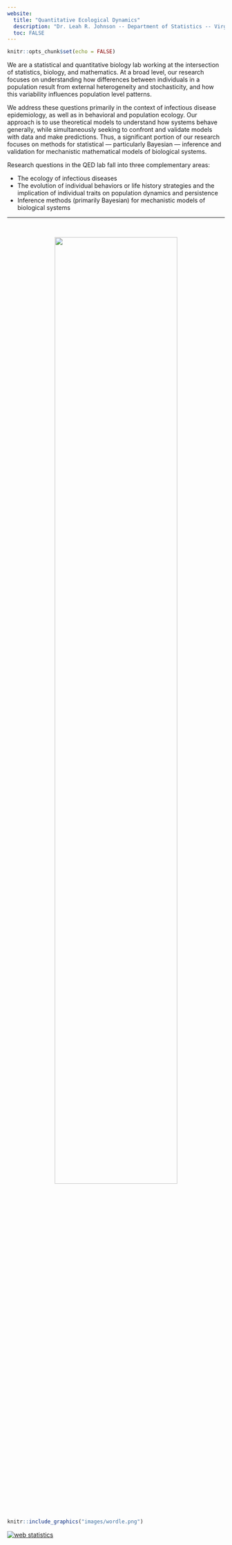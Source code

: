 ```yaml
---
website:
  title: "Quantitative Ecological Dynamics"
  description: "Dr. Leah R. Johnson -- Department of Statistics -- Virginia Tech"
  toc: FALSE
---
```


```r
knitr::opts_chunk$set(echo = FALSE)

```

We are a statistical and quantitative biology lab working at the intersection of statistics, biology, and mathematics. At a broad level, our research focuses on understanding how differences between individuals in a population result from external heterogeneity and stochasticity, and how this variability influences population level patterns.

We address these questions primarily in the context of infectious disease epidemiology, as well as in behavioral and population ecology. Our approach is to use theoretical models to understand how systems behave generally, while simultaneously seeking to confront and validate models with data and make predictions. Thus, a significant portion of our research focuses on methods for statistical — particularly Bayesian — inference and validation for mechanistic mathematical models of biological systems.

Research questions in the QED lab fall into three complementary areas:

-   The ecology of infectious diseases
-   The evolution of individual behaviors or life history strategies and the implication of individual traits on population dynamics and persistence
-   Inference methods (primarily Bayesian) for mechanistic models of biological systems

------------------------------------------------------------------------

<br>

:::{.column-screen-inset}
<center>![](images/wordle.png){width="75%"}</center>
:::

<br>


```r
knitr::include_graphics("images/wordle.png")
```

```{=html}
<!-- Default Statcounter code for QED
http://leah.johnson-gramacy.com/QED/ -->
```
```{=html}
<script type="text/javascript">
var sc_project=10740637; 
var sc_invisible=1; 
var sc_security="092cf49e"; 
</script>
```
```{=html}
<script type="text/javascript"
src="https://www.statcounter.com/counter/counter.js"
async></script>
```
<noscript>

::: statcounter
<a title="web statistics"
href="https://statcounter.com/" target="_blank"><img src="https://c.statcounter.com/10740637/0/092cf49e/1/" alt="web statistics" class="statcounter"/></a>
:::

</noscript>

<!-- End of Statcounter Code -->
